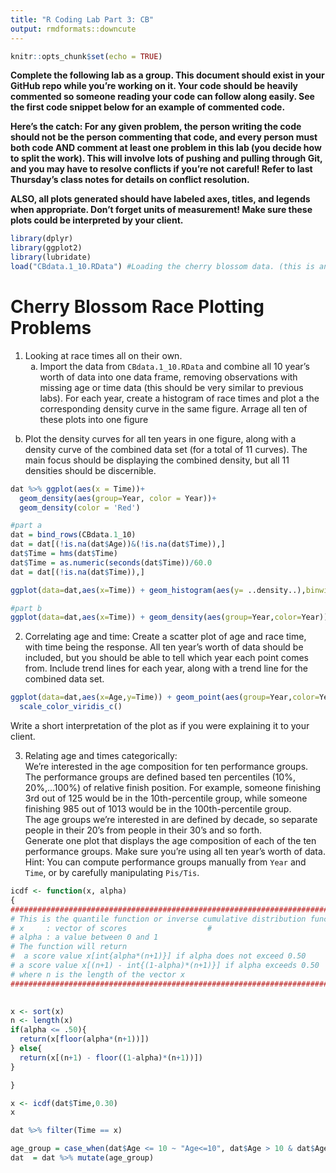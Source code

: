 ```yaml
---
title: "R Coding Lab Part 3: CB"
output: rmdformats::downcute
---
```

  
  ```r
knitr::opts_chunk$set(echo = TRUE)
```

**Complete the following lab as a group. This document should exist in your GitHub repo while you're working on it. Your code should be heavily commented so someone reading your code can follow along easily. See the first code snippet below for an example of commented code.**

**Here's the catch: For any given problem, the person writing the code should not be the person commenting that code, and every person must both code AND comment at least one problem in this lab (you decide how to split the work). This will involve lots of pushing and pulling through Git, and you may have to resolve conflicts if you're not careful! Refer to last Thursday's class notes for details on conflict resolution.**

**ALSO, all plots generated should have labeled axes, titles, and legends when appropriate. Don't forget units of measurement! Make sure these plots could be interpreted by your client.**


```r
library(dplyr)
library(ggplot2)
library(lubridate)
load("CBdata.1_10.RData") #Loading the cherry blossom data. (this is an example of a properly commented line of code)


```
# Cherry Blossom Race Plotting Problems

1) Looking at race times all on their own.
    a) Import the data from `CBdata.1_10.RData` and combine all 10 year's worth of data into one data frame, removing observations with missing age or time data (this should be very similar to previous labs). For each year, create a histogram of race times and plot a the corresponding density curve in the same figure. Arrage all ten of these plots into one figure 
    
b) Plot the density curves for all ten years in one figure, along with a density curve of the combined data set (for a total of 11 curves). The main focus should be displaying the combined density, but all 11 densities should be discernible.

```r
dat %>% ggplot(aes(x = Time))+
  geom_density(aes(group=Year, color = Year))+
  geom_density(color = 'Red')
```

```r
#part a
dat = bind_rows(CBdata.1_10)
dat = dat[(!is.na(dat$Age))&(!is.na(dat$Time)),]
dat$Time = hms(dat$Time)
dat$Time = as.numeric(seconds(dat$Time))/60.0
dat = dat[(!is.na(dat$Time)),]

ggplot(data=dat,aes(x=Time)) + geom_histogram(aes(y= ..density..),binwidth=5) + geom_density()+ facet_wrap(Year~.)+theme(axis.text.x = element_text())+xlab("Time (minutes)")+ylab("Counts")+ggtitle("Race times every year")

```

```r
#part b
ggplot(data=dat,aes(x=Time)) + geom_density(aes(group=Year,color=Year))+geom_density(color='Red',lwd=2)+theme(axis.text.x = element_text())+xlab("Time (minutes)")+ggtitle("Density of race times by year", subtitle="Red is over all years")
```
  
2) Correlating age and time: Create a scatter plot of age and race time, with time being the response. All ten year's worth of data should be included, but you should be able to tell which year each point comes from. Include trend lines for each year, along with a trend line for the combined data set.
```r
ggplot(data=dat,aes(x=Age,y=Time)) + geom_point(aes(group=Year,color=Year)) + geom_smooth(method=lm,aes(group=Year,color=Year)) + geom_smooth(method=lm,color='Red',lwd=2)+
  scale_color_viridis_c()
```

Write a short interpretation of the plot as if you were explaining it to your client.



 
  
3) Relating age and times categorically:  
We're interested in the age composition for ten performance groups. The performance groups are defined based ten percentiles (10%, 20%,...100%) of relative finish position. For example, someone finishing 3rd out of 125 would be in the 10th-percentile group, while someone finishing 985 out of 1013 would be in the 100th-percentile group.  
The age groups we're interested in are defined by decade, so separate people in their 20's from people in their 30's and so forth.  
Generate one plot that displays the age composition of each of the ten performance groups. Make sure you're using all ten year's worth of data.  
Hint: You can compute performance groups manually from `Year` and `Time`, or by carefully manipulating `Pis/Tis`.


```r
icdf <- function(x, alpha)
{
############################################################################
# This is the quantile function or inverse cumulative distribution function# 
# x     : vector of scores                  #
# alpha : a value between 0 and 1                                          #
# The function will return                                                 #
#  a score value x[int{alpha*(n+1)}] if alpha does not exceed 0.50         #
# a score value x[(n+1) - int{(1-alpha)*(n+1)}] if alpha exceeds 0.50      #
# where n is the length of the vector x                                    #
############################################################################
   

x <- sort(x)
n <- length(x)
if(alpha <= .50){
  return(x[floor(alpha*(n+1))])
} else{
  return(x[(n+1) - floor((1-alpha)*(n+1))])
}

}
```

```r
x <- icdf(dat$Time,0.30)
x
```
```r
dat %>% filter(Time == x)
```


```r
age_group = case_when(dat$Age <= 10 ~ "Age<=10", dat$Age > 10 & dat$Age <=20 ~ "10 < Age <= 20", dat$Age > 20 & dat$Age <=30 ~ "20 < Age <= 30", dat$Age > 30 & dat$Age <=40 ~ "30 < Age <= 40", dat$Age > 40 & dat$Age<=50 ~ "40 < Age <= 50", dat$Age > 50 & dat$Age <= 60 ~ "50 < Age <= 60",dat$Age > 60 & dat$Age <= 70 ~ "60 < Age <= 70",dat$Age > 70 & dat$Age <=80 ~ "70 < Age <= 80", dat$Age > 80 ~ "Age > 80")
dat  = dat %>% mutate(age_group)
```

